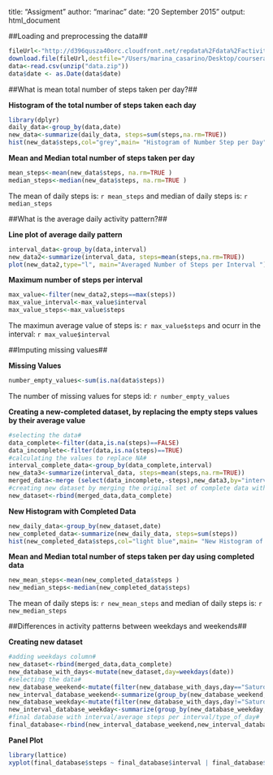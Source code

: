 title: "Assigment"
author: "marinac"
date: "20 September 2015"
output: html_document


##Loading and preprocessing the data##

```r
fileUrl<-"http://d396qusza40orc.cloudfront.net/repdata%2Fdata%2Factivity.zip"
download.file(fileUrl,destfile="/Users/marina_casarino/Desktop/coursera/data.zip")
data<-read.csv(unzip("data.zip"))
data$date <- as.Date(data$date)
```


##What is mean total number of steps taken per day?##

**Histogram of the total number of steps taken each day**

```r
library(dplyr)
daily_data<-group_by(data,date)
new_data<-summarize(daily_data, steps=sum(steps,na.rm=TRUE))
hist(new_data$steps,col="grey",main= "Histogram of Number Step per Day",xlab="Number of Steps")
```

**Mean and Median total number of steps taken per day**

```r
mean_steps<-mean(new_data$steps, na.rm=TRUE )
median_steps<-median(new_data$steps, na.rm=TRUE )
```

The mean of daily steps is: `r mean_steps` and median of daily steps is: `r median_steps`


##What is the average daily activity pattern?##

**Line plot of average daily pattern**

```r
interval_data<-group_by(data,interval)
new_data2<-summarize(interval_data, steps=mean(steps,na.rm=TRUE))
plot(new_data2,type="l", main="Averaged Number of Steps per Interval ")
```

**Maximum number of steps per interval**

```r
max_value<-filter(new_data2,steps==max(steps))
max_value_interval<-max_value$interval
max_value_steps<-max_value$steps
```

The maximun average value of steps is: `r max_value$steps` and ocurr in the interval: `r max_value$interval`


##Imputing missing values##

**Missing Values**

```r
number_empty_values<-sum(is.na(data$steps))
```

The number of missing values for steps id: `r number_empty_values`

**Creating a new-completed dataset, by replacing the empty steps values by their average value**

```r
#selecting the data#
data_complete<-filter(data,is.na(steps)==FALSE)
data_incomplete<-filter(data,is.na(steps)==TRUE)
#calculating the values to replace NA#
interval_complete_data<-group_by(data_complete,interval)
new_data3<-summarize(interval_data, steps=mean(steps,na.rm=TRUE))
merged_data<-merge (select(data_incomplete,-steps),new_data3,by="interval")
#creating new dataset by merging the original set of complete data with the set of replaced values#
new_dataset<-rbind(merged_data,data_complete)
```

**New Histogram with Completed Data**

```r
new_daily_data<-group_by(new_dataset,date)
new_completed_data<-summarize(new_daily_data, steps=sum(steps))
hist(new_completed_data$steps,col="light blue",main= "New Histogram of Number Step per Day",xlab="Number of Steps")
```

**Mean and Median total number of steps taken per day using completed data**

```r
new_mean_steps<-mean(new_completed_data$steps )
new_median_steps<-median(new_completed_data$steps)
```

The mean of daily steps is: `r new_mean_steps` and median of daily steps is: `r new_median_steps`


##Differences in activity patterns between weekdays and weekends##

**Creating new dataset**

```r
#adding weekdays column#
new_dataset<-rbind(merged_data,data_complete)
new_database_with_days<-mutate(new_dataset,day=weekdays(date))
#selecting the data#
new_database_weekend<-mutate(filter(new_database_with_days,day=="Saturday"|day=="Sunday"))
new_interval_database_weekend<-summarize(group_by(new_database_weekend,interval),steps=mean(steps),type_of_day="weekend")
new_database_weekday<-mutate(filter(new_database_with_days,day!="Saturday" & day!="Sunday"))
new_interval_database_weekday<-summarize(group_by(new_database_weekday,interval),steps=mean(steps),type_of_day="weekday")
#final database with interval/average steps per interval/type_of_day#
final_database<-rbind(new_interval_database_weekend,new_interval_database_weekday)
```

**Panel Plot**

```r
library(lattice)
xyplot(final_database$steps ~ final_database$interval | final_database$type_of_day, data = final_database, type="l",main="Differences in Activity Patterns between Weekdays and Weekends",xlab="Interval",ylab="Number of Steps",layout = c(1,2))
```
